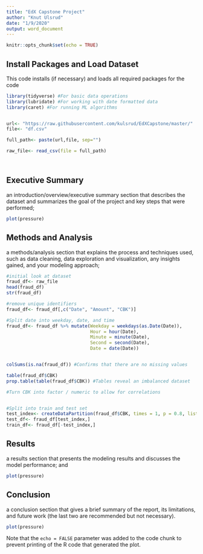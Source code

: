 ---
title: "EdX Capstone Project"
author: "Knut Ulsrud"
date: "1/9/2020"
output: word_document
---

```{r setup, include=FALSE}

knitr::opts_chunk$set(echo = TRUE)

```

## Install Packages and Load Dataset
This code installs (if necessary) and loads all required packages for the code
```{r packages}

library(tidyverse) #For basic data operations
library(lubridate) #For working with date formatted data
library(caret) #For running ML algorithms


url<- "https://raw.githubusercontent.com/kulsrud/EdXCapstone/master/"
file<- "df.csv"

full_path<- paste(url,file, sep="")

raw_file<- read_csv(file = full_path)




```

## Executive Summary

an introduction/overview/executive summary section that describes the dataset and summarizes the goal of the project and key steps that were performed;

```{r exec, echo=FALSE}

plot(pressure)

```

## Methods and Analysis

a methods/analysis section that explains the process and techniques used, such as data cleaning, data exploration and visualization, any insights gained, and your modeling approach;

```{r method, echo=FALSE}

#initial look at dataset
fraud_df<- raw_file
head(fraud_df)
str(fraud_df)

#remove unique identifiers
fraud_df<- fraud_df[,c("Date", "Amount", "CBK")]

#Split date into weekday, date, and time
fraud_df<- fraud_df %>% mutate(Weekday = weekdays(as.Date(Date)),
                               Hour = hour(Date),
                               Minute = minute(Date),
                               Second = second(Date),
                               Date = date(Date))


colSums(is.na(fraud_df)) #Confirms that there are no missing values

table(fraud_df$CBK)
prop.table(table(fraud_df$CBK)) #Tables reveal an imbalanced dataset

#Turn CBK into factor / numeric to allow for correlations


#Split into train and test set
test_index<- createDataPartition(fraud_df$CBK, times = 1, p = 0.8, list = FALSE)
test_df<- fraud_df[test_index,]
train_df<- fraud_df[-test_index,]


```

## Results

a results section that presents the modeling results and discusses the model performance; and

```{r method, echo=FALSE}

plot(pressure)

```

## Conclusion

a conclusion section that gives a brief summary of the report, its limitations, and future work (the last two are recommended but not necessary).


```{r method, echo=FALSE}

plot(pressure)


```


Note that the `echo = FALSE` parameter was added to the code chunk to prevent printing of the R code that generated the plot.
